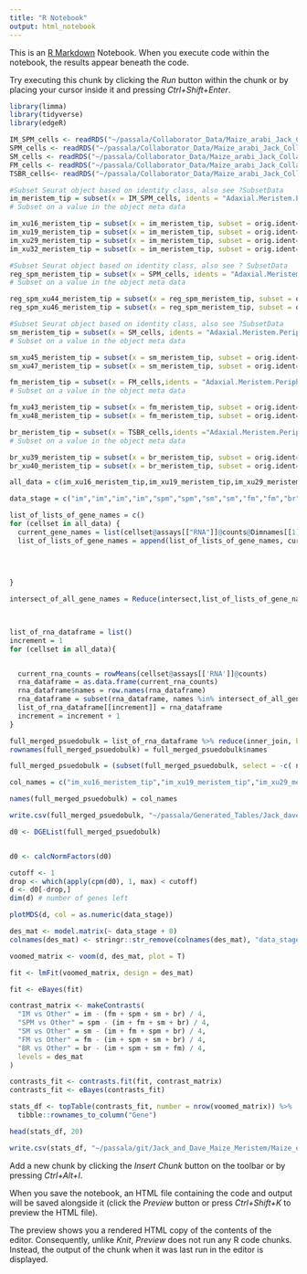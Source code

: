 ```yaml
---
title: "R Notebook"
output: html_notebook
---
```


This is an [R Markdown](http://rmarkdown.rstudio.com) Notebook. When you execute code within the notebook, the results appear beneath the code. 

Try executing this chunk by clicking the *Run* button within the chunk or by placing your cursor inside it and pressing *Ctrl+Shift+Enter*. 
```r
library(limma)
library(tidyverse)
library(edgeR)
```


```r
IM_SPM_cells <- readRDS("~/passala/Collaborator_Data/Maize_arabi_Jack_Collab/updated_ear_tassel/IM.earlySPM.final.rds")
SPM_cells <- readRDS("~/passala/Collaborator_Data/Maize_arabi_Jack_Collab/updated_ear_tassel/SPM.final.rds") 
SM_cells <- readRDS("~/passala/Collaborator_Data/Maize_arabi_Jack_Collab/updated_ear_tassel/SM.final.rds")
FM_cells <- readRDS("~/passala/Collaborator_Data/Maize_arabi_Jack_Collab/updated_ear_tassel/FM.final.rds")
TSBR_cells<- readRDS("~/passala/Collaborator_Data/Maize_arabi_Jack_Collab/updated_ear_tassel/TasselBr.final.rds")
```




```r
#Subset Seurat object based on identity class, also see ?SubsetData
im_meristem_tip = subset(x = IM_SPM_cells, idents = "Adaxial.Meristem.Periphery.(non.epi)")
# Subset on a value in the object meta data

im_xu16_meristem_tip = subset(x = im_meristem_tip, subset = orig.ident== "xu16" )
im_xu19_meristem_tip = subset(x = im_meristem_tip, subset = orig.ident== "xu19" )
im_xu29_meristem_tip = subset(x = im_meristem_tip, subset = orig.ident== "xu29" )
im_xu32_meristem_tip = subset(x = im_meristem_tip, subset = orig.ident== "xu32" )
```



```r
#Subset Seurat object based on identity class, also see ? SubsetData
reg_spm_meristem_tip = subset(x = SPM_cells, idents = "Adaxial.Meristem.Periphery.(non.epi)")
# Subset on a value in the object meta data

reg_spm_xu44_meristem_tip = subset(x = reg_spm_meristem_tip, subset = orig.ident== "xu44" )
reg_spm_xu46_meristem_tip = subset(x = reg_spm_meristem_tip, subset = orig.ident== "xu46" )

```


```r
#Subset Seurat object based on identity class, also see ?SubsetData
sm_meristem_tip = subset(x = SM_cells, idents = "Adaxial.Meristem.Periphery.(non.epi)")
# Subset on a value in the object meta data

sm_xu45_meristem_tip = subset(x = sm_meristem_tip, subset = orig.ident== "xu45" )
sm_xu47_meristem_tip = subset(x = sm_meristem_tip, subset = orig.ident== "xu47" )
```


```r
fm_meristem_tip = subset(x = FM_cells,idents = "Adaxial.Meristem.Periphery.(non.epi)")
# Subset on a value in the object meta data

fm_xu43_meristem_tip = subset(x = fm_meristem_tip, subset = orig.ident== "xu43" )
fm_xu48_meristem_tip = subset(x = fm_meristem_tip, subset = orig.ident== "xu48" )
```


```r
br_meristem_tip = subset(x = TSBR_cells,idents ="Adaxial.Meristem.Periphery.(non.epi)")
# Subset on a value in the object meta data

br_xu39_meristem_tip = subset(x = br_meristem_tip, subset = orig.ident== "xu39" )
br_xu40_meristem_tip = subset(x = br_meristem_tip, subset = orig.ident== "xu40" )
```


```r
all_data = c(im_xu16_meristem_tip,im_xu19_meristem_tip,im_xu29_meristem_tip,im_xu32_meristem_tip,reg_spm_xu44_meristem_tip,reg_spm_xu46_meristem_tip,sm_xu45_meristem_tip,sm_xu47_meristem_tip,fm_xu43_meristem_tip,fm_xu48_meristem_tip,br_xu39_meristem_tip,br_xu40_meristem_tip)

```

```r
data_stage = c("im","im","im","im","spm","spm","sm","sm","fm","fm","br","br")
```


```r

list_of_lists_of_gene_names = c() 
for (cellset in all_data) {
  current_gene_names = list(cellset@assays[["RNA"]]@counts@Dimnames[[1]])
  list_of_lists_of_gene_names = append(list_of_lists_of_gene_names, current_gene_names)
  
  

  
}

intersect_of_all_gene_names = Reduce(intersect,list_of_lists_of_gene_names)

  
```

```r
list_of_rna_dataframe = list()
increment = 1
for (cellset in all_data){


  current_rna_counts = rowMeans(cellset@assays[['RNA']]@counts)
  rna_dataframe = as.data.frame(current_rna_counts)
  rna_dataframe$names = row.names(rna_dataframe)
  rna_dataframe = subset(rna_dataframe, names %in% intersect_of_all_gene_names)
  list_of_rna_dataframe[[increment]] = rna_dataframe
  increment = increment + 1 
}
```


```r
full_merged_psuedobulk = list_of_rna_dataframe %>% reduce(inner_join, by='names')
rownames(full_merged_psuedobulk) = full_merged_psuedobulk$names

full_merged_psuedobulk = (subset(full_merged_psuedobulk, select = -c( names)))
```

```r
col_names = c("im_xu16_meristem_tip","im_xu19_meristem_tip","im_xu29_meristem_tip","im_xu32_meristem_tip","reg_spm_xu44_meristem_tip","reg_spm_xu46_meristem_tip","sm_xu45_meristem_tip","sm_xu47_meristem_tip","fm_xu43_meristem_tip","fm_xu48_meristem_tip","br_xu39_meristem_tip","br_xu40_meristem_tip")
```

```r
names(full_merged_psuedobulk) = col_names
```

```r
write.csv(full_merged_psuedobulk, "~/passala/Generated_Tables/Jack_dave_meristem_bulk_csvs/limma_jack_adaxial_periphery_bulked_updated_tassel.csv", row.names=TRUE)
```


```r
d0 <- DGEList(full_merged_psuedobulk)


d0 <- calcNormFactors(d0)

```



```r
cutoff <- 1
drop <- which(apply(cpm(d0), 1, max) < cutoff)
d <- d0[-drop,] 
dim(d) # number of genes left
```


```r

plotMDS(d, col = as.numeric(data_stage))

```


```r
des_mat <- model.matrix(~ data_stage + 0)
colnames(des_mat) <- stringr::str_remove(colnames(des_mat), "data_stage")

```

```r
voomed_matrix <- voom(d, des_mat, plot = T)

```


```r
fit <- lmFit(voomed_matrix, design = des_mat)

```


```r
fit <- eBayes(fit)

```

```r
contrast_matrix <- makeContrasts(
  "IM vs Other" = im - (fm + spm + sm + br) / 4,
  "SPM vs Other" = spm - (im + fm + sm + br) / 4,
  "SM vs Other" = sm - (im + fm + spm + br) / 4,
  "FM vs Other" = fm - (im + spm + sm + br) / 4,
  "BR vs Other" = br - (im + spm + sm + fm) / 4,
  levels = des_mat
)
```

```r
contrasts_fit <- contrasts.fit(fit, contrast_matrix)
contrasts_fit <- eBayes(contrasts_fit)
```

```r
stats_df <- topTable(contrasts_fit, number = nrow(voomed_matrix)) %>%
  tibble::rownames_to_column("Gene")
```

```r
head(stats_df, 20)

```


```r
write.csv(stats_df, "~/passala/git/Jack_and_Dave_Maize_Meristem/Maize_ear_tassel_updated/adaxial_meristem_model_1_v_all_low_trim.csv", row.names=TRUE)
```

Add a new chunk by clicking the *Insert Chunk* button on the toolbar or by pressing *Ctrl+Alt+I*.

When you save the notebook, an HTML file containing the code and output will be saved alongside it (click the *Preview* button or press *Ctrl+Shift+K* to preview the HTML file).

The preview shows you a rendered HTML copy of the contents of the editor. Consequently, unlike *Knit*, *Preview* does not run any R code chunks. Instead, the output of the chunk when it was last run in the editor is displayed.
